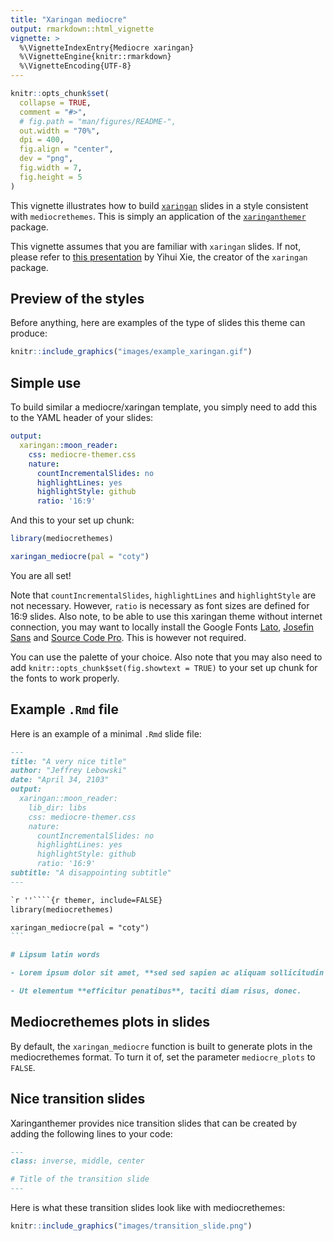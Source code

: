 ```yaml
---
title: "Xaringan mediocre"
output: rmarkdown::html_vignette
vignette: >
  %\VignetteIndexEntry{Mediocre xaringan}
  %\VignetteEngine{knitr::rmarkdown}
  %\VignetteEncoding{UTF-8}
---
```


```r
knitr::opts_chunk$set(
  collapse = TRUE,
  comment = "#>",
  # fig.path = "man/figures/README-",
  out.width = "70%",
  dpi = 400,
  fig.align = "center",
  dev = "png",
  fig.width = 7,
  fig.height = 5
)
```

This vignette illustrates how to build [`xaringan`](https://github.com/yihui/xaringan) slides in a style consistent with `mediocrethemes`. This is simply an application of the [`xaringanthemer`](https://pkg.garrickadenbuie.com/xaringanthemer/) package. 

This vignette assumes that you are familiar with `xaringan` slides. If not, please refer to [this presentation](https://slides.yihui.org/xaringan/#1) by Yihui Xie, the creator of the `xaringan` package.

## Preview of the styles

Before anything, here are examples of the type of slides this theme can produce:

```r
knitr::include_graphics("images/example_xaringan.gif")
```

## Simple use

To build similar a mediocre/xaringan template, you simply need to add this to the YAML header of your slides:

```YAML
output:
  xaringan::moon_reader:
    css: mediocre-themer.css
    nature:
      countIncrementalSlides: no
      highlightLines: yes
      highlightStyle: github
      ratio: '16:9'
```

And this to your set up chunk:

```r
library(mediocrethemes)

xaringan_mediocre(pal = "coty")
```

You are all set!

Note that `countIncrementalSlides`, `highlightLines` and `highlightStyle` are not necessary. However, `ratio` is necessary as font sizes are defined for 16:9 slides. Also note, to be able to use this xaringan theme without internet connection, you may want to locally install the Google Fonts [Lato](https://fonts.google.com/specimen/Lato?query=lato), [Josefin Sans](https://fonts.google.com/specimen/Josefin+Sans?query=josefin) and [Source Code Pro](https://fonts.google.com/specimen/Source+Code+Pro?query=source+code+pro). This is however not required.

You can use the palette of your choice. Also note that you may also need to add `knitr::opts_chunk$set(fig.showtext = TRUE)` to your set up chunk for the fonts to work properly.

## Example `.Rmd` file

Here is an example of a minimal `.Rmd` slide file:

````markdown
---
title: "A very nice title"
author: "Jeffrey Lebowski"
date: "April 34, 2103"
output:
  xaringan::moon_reader:
    lib_dir: libs
    css: mediocre-themer.css
    nature:
      countIncrementalSlides: no
      highlightLines: yes
      highlightStyle: github
      ratio: '16:9'
subtitle: "A disappointing subtitle"
---

`r ''````{r themer, include=FALSE}
library(mediocrethemes)

xaringan_mediocre(pal = "coty")
```

# Lipsum latin words

- Lorem ipsum dolor sit amet, **sed sed sapien ac aliquam sollicitudin dapibus**.

- Ut elementum **efficitur penatibus**, taciti diam risus, donec.

````

## Mediocrethemes plots in slides

By default, the `xaringan_mediocre` function is built to generate plots in the mediocrethemes format. To turn it of, set the parameter `mediocre_plots` to `FALSE`.

## Nice transition slides

Xaringanthemer provides nice transition slides that can be created by adding the following lines to your code:

````markdown
---
class: inverse, middle, center

# Title of the transition slide
---
````

Here is what these transition slides look like with mediocrethemes:

```r
knitr::include_graphics("images/transition_slide.png")
```




















